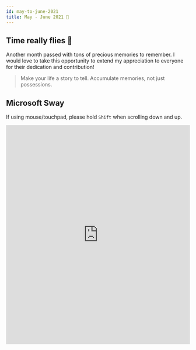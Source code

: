 ```yaml
---
id: may-to-june-2021
title: May - June 2021 🎉
---
```



<AuthorCard name="Jenn Fu" image="/img/squad-profile-images/jenn-fu.png" role="Microsoft MWS Ambassador" linkedinUrl="https://www.linkedin.com/in/jenn-fu-75674719b/" />

## Time really flies 🦋

Another month passed with tons of precious memories to remember. I would love to take this opportunity to extend my appreciation to everyone for their dedication and contribution!

> Make your life a story to tell. Accumulate memories, not just possessions.

## Microsoft Sway

If using mouse/touchpad, please hold `Shift` when scrolling down and up.

<p>
  <iframe
    width="100%"
    height="600px"
    src="https://sway.office.com/s/ad7ZDBdsvRJhAESm/embed"
    frameborder="0"
    marginheight="0"
    marginwidth="0"
    max-width="100%"
    sandbox="allow-forms allow-modals allow-orientation-lock allow-popups allow-same-origin allow-scripts"
    scrolling="yes"
    allowfullscreen
    mozallowfullscreen
    msallowfullscreen
    webkitallowfullscreen
    loading="lazy"
  ></iframe>
</p>
